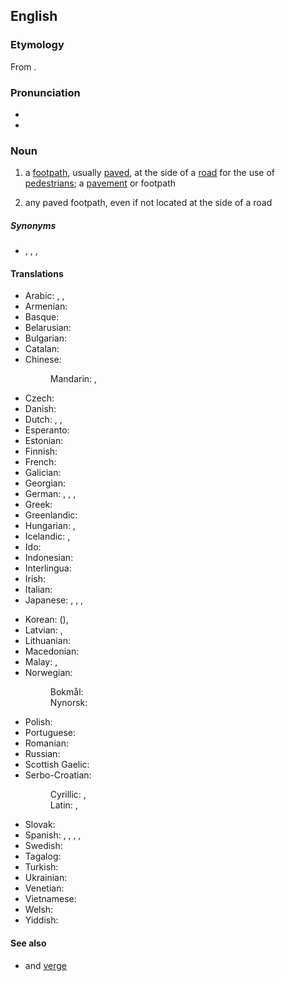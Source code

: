 ==English==
{{wikipedia}}

===Etymology===
From {{compound|en|side|walk}}.

===Pronunciation===
* {{IPA|/saɪdwɔːk/|lang=en}}
* {{audio|en-us-sidewalk.ogg|Audio (US)|lang=en}}

===Noun===
{{en-noun}}

# {{lb|en|US}} a [[footpath]], usually [[pave]]d, at the side of a [[road]] for the use of [[pedestrian]]s; a [[pavement]] {{qualifier|UK}} or footpath {{qualifier|Australia, New Zealand}}
# {{lb|en|US|by extension}} any paved footpath, even if not located at the side of a road

=====Synonyms=====
* {{sense|paved footpath}} {{l|en|footpath}}, {{l|en|footway}}, {{l|en|platform}}, {{l|en|pavement}}

====Translations====
{{trans-top|paved footpath}}
* Arabic: {{t|ar|رَصِيف|m}}, {{t|ar|طَوَار|m}}, {{t|ar|طُوَار|m}}
* Armenian: {{t+|hy|մայթ}}
* Basque: {{t|eu|espaloi}}
* Belarusian: {{t|be|тратуар|m|tr=tratuár|sc=Cyrl}}
* Bulgarian: {{t|bg|тротоар|m|tr=trotoár|sc=Cyrl}}
* Catalan: {{t+|ca|vorera|f}}
* Chinese:
*: Mandarin: {{t+|cmn|人行道|tr=rénxíngdào|sc=Hani}}, {{t+|cmn|步道|tr=bùdào|sc=Hani}}
* Czech: {{t+|cs|chodník|m}}
* Danish: {{t+|da|fortov|n}}
* Dutch: {{t+|nl|stoep|f|m}}, {{t+|nl|trottoir|n}}, {{t+|nl|voetpad|n}}
* Esperanto: {{t|eo|trotuaro}}
* Estonian: {{t|et|sillutis}}
* Finnish: {{t+|fi|jalkakäytävä}}
* French: {{t+|fr|trottoir|m}}
* Galician: {{t+|gl|beirarrúa|f}}
* Georgian: {{t|ka|ტროტუარი}}
* German: {{t+|de|Bürgersteig|m}}, {{t+|de|Gehweg|m}}, {{t+|de|Gehsteig|m}}, {{t+|de|Trottoir|n}} {{qualifier|Switzerland, SW Germany}}
* Greek: {{t+|el|πεζοδρόμιο|n}}
* Greenlandic: {{t|kl|aqqutissiaq}}
* Hungarian: {{t+|hu|járda}}, {{t+|hu|gyalogjáró}}
* Icelandic: {{t|is|gangstétt|f}}, {{t|is|fortóv|n}}
* Ido: {{t+|io|trotuaro}}
* Indonesian: {{t+|id|trotoar}}
* Interlingua: {{t|ia|trottoir}}
* Irish: {{t|ga|cosán|m}}
* Italian: {{t+|it|marciapiede|m}}
* Japanese: {{t+|ja|歩道|tr=ほどう, hodō}}, {{t+|ja|舗道|tr=ほどう, hodō}}, {{t|ja|舗装|tr=ほそう, hosō}}, {{t+|ja|人道|tr=じんどう, jindō|sc=Jpan}}
{{trans-mid}}
* Korean: {{t+|ko|보도}} ({{t+|ko|步道}}), {{t+|ko|인도}}
* Latvian: {{t|lv|trotuārs|m}}, {{t|lv|ietve|f}}
* Lithuanian: {{t+|lt|danga|f}}
* Macedonian: {{t|mk|тротоар|m|tr=trotoár}}
* Malay: {{t|ms|laluan jalan kaki}}, {{t|ms|trotoar}}
* Norwegian:
*: Bokmål: {{t|nb|fortau|n}}
*: Nynorsk: {{t|nn|fortau|n}}
* Polish: {{t+|pl|chodnik|m}}
* Portuguese: {{t+|pt|calçada|f}}
* Romanian: {{t+|ro|trotuar|n}}
* Russian: {{t+|ru|тротуа́р|m}}
* Scottish Gaelic: {{t|gd|cabhsair|m}}
* Serbo-Croatian:
*: Cyrillic: {{t|sh|тротоар|m}}, {{t|sh|плочник|m}}
*: Latin: {{t+|sh|trotoar|m}}, {{t+|sh|pločnik|m}}
* Slovak: {{t|sk|chodník|m}}
* Spanish: {{t+|es|acera|f}}, {{t+|es|andén|m}} {{qualifier|Colombia}}, {{t+|es|banqueta|f}} {{qualifier|Guatemala|Mexico}}, {{t+|es|escarpa|f}} {{qualifier|Southeastern Mexico}}, {{t+|es|vereda|f}} {{qualifier|Argentina|Chile|Paraguay|Uruguay}}
* Swedish: {{t+|sv|trottoar}}
* Tagalog: {{t+|tl|bangketa}}
* Turkish: {{t+|tr|kaldırım}}
* Ukrainian: {{t|uk|тротуар|m|tr=trotuár|sc=Cyrl}}
* Venetian: {{t+|vec|marciapìe|m}}
* Vietnamese: {{t+|vi|vỉa hè}}
* Welsh: {{t+|cy|palmant|m}}
* Yiddish: {{t|yi|טראָטואַר|m}}
{{trans-bottom}}

====See also====
* {{l|en|roadway}} and [[verge]]